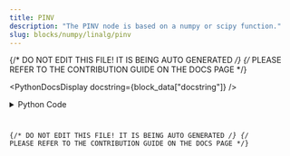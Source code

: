 ```yaml
---
title: PINV
description: "The PINV node is based on a numpy or scipy function."
slug: blocks/numpy/linalg/pinv
---
```


{/* DO NOT EDIT THIS FILE! IT IS BEING AUTO GENERATED */}
{/* PLEASE REFER TO THE CONTRIBUTION GUIDE ON THE DOCS PAGE */}


<PythonDocsDisplay docstring={block_data["docstring"]} />
<details>
<summary>Python Code</summary>



<Code code={pythonCode} lang="py" wrap theme="dracula" />

[Find this Flojoy Block on GitHub](https://github.com/flojoy-ai/blocks/blob/main/blocks/NUMPY/LINALG/PINV/PINV.py)

</details>

{/* DO NOT EDIT THIS FILE! IT IS BEING AUTO GENERATED */}
{/* PLEASE REFER TO THE CONTRIBUTION GUIDE ON THE DOCS PAGE */}

